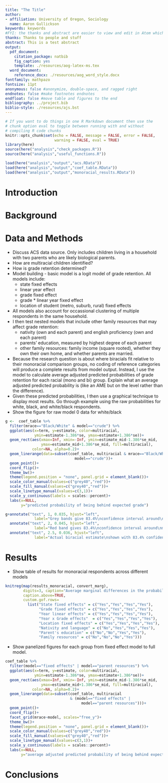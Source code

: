 ```yaml
---
title: "The Title"
author:
- affiliation: University of Oregon, Sociology
  name: Aaron Gullickson
keywords: keywords
#FYI: the thanks and abstract are easier to view and edit in Atom which does proper linewrapping
thanks: Thanks to people and stuff
abstract: This is a test abstract
output:
  pdf_document:
    citation_package: natbib
    fig_caption: yes
    template: ./resources/aog-latex-ms.tex
  word_document:
    reference_docx: ./resources/aog_word_style.docx
fontfamily: mathpazo
fontsize: 11pt
anonymous: false #anonymize, double-space, and ragged right
endnotes: false #make footnotes endnotes
endfloat: false #move table and figures to the end
bibliography: ../project.bib
biblio-style: ./resources/ajs.bst
---
```


```r
# If you want to do things in one R Markdown document then use the 
# chunk option eval to toggle between running with and without 
# compiling R code chunks
knitr::opts_chunk$set(echo = FALSE, message = FALSE, error = FALSE, 
                      warning = FALSE, eval = TRUE)
library(here)
source(here("analysis","check_packages.R"))
source(here("analysis","useful_functions.R"))
```

```r
load(here("analysis","output","acs.RData"))
load(here("analysis","output","coef_table.RData"))
load(here("analysis","output","monoracial_results.RData"))
```

# Introduction

# Background

# Data and Methods

-   Discuss ACS data source. Only includes children living in a household with two parents who are likely biological parents.
-   How are multiracial children identified?
-   How is grade retention determined?
-   Model building - basic model is a logit model of grade retention. All models include:
    -   state fixed effects
    -   linear year effect
    -   grade fixed effect
    -   grade * linear year fixed effect
    -   location of student (metro, suburb, rural) fixed effects
-   All models also account for occassional clustering of multiple respondents in the same household.
-   I then test nested models that include other family resources that may affect grade retention:
    -   nativity (own and each parent) and english proficiency (own and each parent)
    -   parents' education, measured by highest degree of each parent
    -   other family resources: family income (square rooted), whether they own their own home, and whether parents are married.
-   Because the research question is about where biracials fit relative to their monoracial comparison groups, no coding of reference categories will produce a complete results from model output. Instead, I use the model to calculate average adjusted predicted probabilities of grade retention for each racial (mono and bi) group. Explain what an average adjusted predicted probability is (like an AME but on the level rather than the difference).
-   Given these predicted probabilities, I then use a graphical technique to display most results. Go through example using the raw probabilities for white, black, and white/black respondents.
-   Show the figure for raw model 0 data for white/black

```r
g <-  coef_table %>%
  filter(mrace=="Black/White" & model=="crude") %>%
  ggplot(aes(x=term, y=estimate, color=multiracial,
             ymin=estimate-1.386*se, ymax=estimate+1.386*se))+
  geom_rect(aes(xmax=Inf, xmin=-Inf, ymin=estimate_mid-1.386*se_mid,
                ymax=estimate_mid+1.386*se_mid, fill=multiracial), 
            color=NA, alpha=0.2)+
  geom_linerange(data=subset(coef_table, multiracial & mrace=="Black/White" &
                               model=="crude"))+
  geom_point()+
  coord_flip()+
  theme_bw()+
  theme(legend.position = "none", panel.grid = element_blank())+
  scale_color_manual(values=c("grey40","red"))+
  scale_fill_manual(values=c("grey40","red"))+
  scale_linetype_manual(values=c(3,1))+
  scale_y_continuous(labels = scales::percent)+
  labs(x=NULL,
       y="predicted probability of being behind expected grade")

g+annotate("text", 1, 0.035, hjust="left",
             label="Grey bands give 83.4%\nconfidence interval around\nmonoracial estimates")+
  annotate("text", 2, 0.045, hjust="left",
             label="Red band gives 83.4%\nconfidence interval around\nmidpoint estimate")+
  annotate("text", 2.5, 0.036, hjust="left",
             label="Actual biracial estimate\nshown with 83.4% confidence\ninterval")
```

# Results

-   Show table of results for monoracial respondents across different models

```r
knitreg(map(results_monoracial, convert_marg),
        digits=3, caption="Average marginal differences in the probability of being behind grade by monoracial group, relative to a monoracial white student",
        caption.above=TRUE,
        custom.gof.rows=
          list("State fixed effects" = c("Yes","Yes","Yes","Yes"),
               "Grade fixed effects" = c("Yes","Yes","Yes","Yes"),
               "Year linear effects" = c("Yes","Yes","Yes","Yes"),
               "Year x Grade effects"  = c("Yes","Yes","Yes","Yes"),
               "Location fixed effects" = c("Yes","Yes","Yes","Yes"),
               "Nativity and language" = c("No","Yes","Yes","Yes"),
               "Parent's education" = c("No","No","Yes","Yes"),
               "Family resources" = c("No","No","No","Yes")))
```

-   Show panelized figures for each group from fixed effect model to full model.

```r
coef_table %>%
  filter(model=="fixed effects" | model=="parent resources") %>%
  ggplot(aes(x=term, y=estimate, color=multiracial,
             ymin=estimate-1.386*se, ymax=estimate+1.386*se))+
  geom_rect(aes(xmax=Inf, xmin=-Inf, ymin=estimate_mid-1.386*se_mid,
                ymax=estimate_mid+1.386*se_mid, fill=multiracial), 
            color=NA, alpha=0.2)+
  geom_linerange(data=subset(coef_table, multiracial 
                             & (model=="fixed effects" | 
                                  model=="parent resources")))+
  geom_point()+
  coord_flip()+
  facet_grid(mrace~model, scales="free_y")+
  theme_bw()+
  theme(legend.position = "none", panel.grid = element_blank())+
  scale_color_manual(values=c("grey40","red"))+
  scale_fill_manual(values=c("grey40","red"))+
  scale_linetype_manual(values=c(3,1))+
  scale_y_continuous(labels = scales::percent)+
  labs(x=NULL,
       y="average adjusted predicted probability of being behind expected grade")
```

# Conclusions

